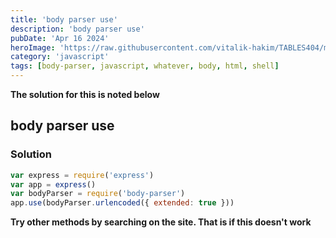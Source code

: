 ```yaml
---
title: 'body parser use'
description: 'body parser use'
pubDate: 'Apr 16 2024'
heroImage: 'https://raw.githubusercontent.com/vitalik-hakim/TABLES404/main/error_b/JavaScript.png'
category: 'javascript'
tags: [body-parser, javascript, whatever, body, html, shell]
---
```


**The solution for this is noted below**

## body parser use

### Solution

```javascript
var express = require('express')
var app = express()
var bodyParser = require('body-parser')
app.use(bodyParser.urlencoded({ extended: true }))
```

**Try other methods by searching on the site. That is if this doesn't work**
